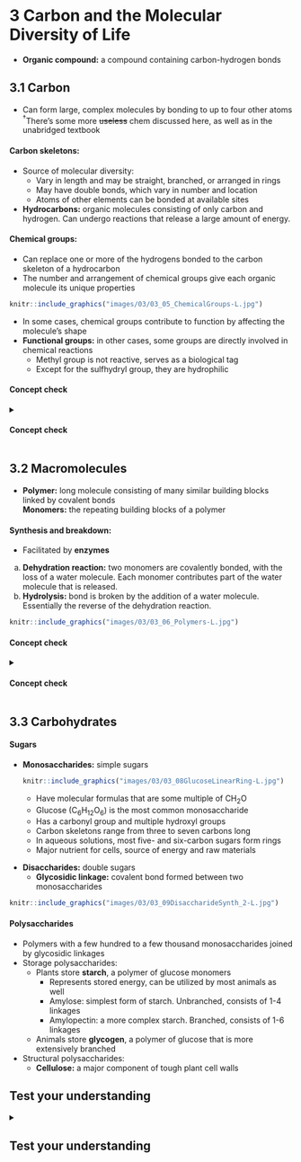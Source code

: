 # **3** Carbon and the Molecular Diversity of Life {#carbon}
- **Organic compound:** a compound containing carbon-hydrogen bonds

## **3.1** Carbon
- Can form large, complex molecules by bonding to up to four other atoms <a class="footref">^&dagger;^</a><span class="footbody">There's some more ~~useless~~ chem discussed here, as well as in the unabridged textbook</span>

#### Carbon skeletons:
- Source of molecular diversity:
    - Vary in length and may be straight, branched, or arranged in rings
    - May have double bonds, which vary in number and location
    - Atoms of other elements can be bonded at available sites
- **Hydrocarbons:** organic molecules consisting of only carbon and hydrogen. Can undergo reactions that release a large amount of energy.

#### Chemical groups:
- Can replace one or more of the hydrogens bonded to the carbon skeleton of a hydrocarbon
- The number and arrangement of chemical groups give each organic molecule its unique properties

```r
knitr::include_graphics("images/03/03_05_ChemicalGroups-L.jpg")
```

- In some cases, chemical groups contribute to function by affecting the molecule's shape
- **Functional groups:** in other cases, some groups are directly involved in chemical reactions
    - Methyl group is not reactive, serves as a biological tag
    - Except for the sulfhydryl group, they are hydrophilic

#### Concept check {.review}
<details>
<summary><h4>Concept check</h4></summary>

1. How are gasoline and fat chemically similar?
    <blockquote class="spoiler">
    <p>Both consist largely of hydrocarbon chains.</p>
    </blockquote>

2. What does the term amino acid signify about the structure of such a molecule?
    <blockquote class="spoiler">
    <p>It has both an amino group (&mdash;NH~2~), which makes it an amine, and a carboxyl group (&mdash;COOH), which makes it a carboxylic acid.</p>
    </blockquote>

3.  Suppose you had an organic molecule such as cysteine, and you chemically removed the &mdash;NH~2~ group and replaced it with &mdash;COOH. How would this change the chemical properties of the molecule?
    <blockquote class="spoiler">
    <p>A chemical group that can act as a base (by picking up H^+^) has been replaced with a group that can act as an acid, increasing the acidic properties of the molecule. The shape of the molecule would also change, likely changing the molecules with which it can interact.</p>
    </blockquote>

</details>

## **3.2** Macromolecules
- **Polymer:** long molecule consisting of many similar building blocks linked by covalent bonds  
    **Monomers:** the repeating building blocks of a polymer

#### Synthesis and breakdown:

<div class="flex">
<div class="flex-text">
- Facilitated by **enzymes**
a. **Dehydration reaction:** two monomers are covalently bonded, with the loss of a water molecule. Each monomer contributes part of the water molecule that is released.
b. **Hydrolysis:** bond is broken by the addition of a water molecule. Essentially the reverse of the dehydration reaction.
</div>
<div class="flex-img">
```r
knitr::include_graphics("images/03/03_06_Polymers-L.jpg")
```
</div>
</div>

#### Concept check {.review}
<details>
<summary><h4>Concept check</h4></summary>

1. How many molecules of water are needed to completely hydrolyze a polymer that is ten monomers long?
    <blockquote class="spoiler">
    <p>Nine, with one water molecule required to hydrolyze each connected pair of monomers</p>
    </blockquote>

2. Suppose you eat a serving of fish. What reactions must occur for the amino acid monomers in the protein of the fish to be converted to new proteins in your body?
    <blockquote class="spoiler">
    <p>The amino acids in the fish protein must be released in hydrolysis reactions and incorporated into other proteins in dehydration reactions.
    </blockquote>

</details>

## **3.3** Carbohydrates

#### Sugars
- **Monosaccharides:** simple sugars

    ```r
    knitr::include_graphics("images/03/03_08GlucoseLinearRing-L.jpg")
    ```

    - Have molecular formulas that are some multiple of CH~2~O
    - Glucose (C~6~H~12~O~6~) is the most common monosaccharide
    - Has a carbonyl group and multiple hydroxyl groups
    - Carbon skeletons range from three to seven carbons long
    - In aqueous solutions, most five- and six-carbon sugars form rings
    - Major nutrient for cells, source of energy and raw materials

<div class="flex">
<div class="flex-text">
- **Disaccharides:** double sugars
    - **Glycosidic linkage:** covalent bond formed between two monosaccharides
</div>
<div class="flex-img">
```r
knitr::include_graphics("images/03/03_09DisaccharideSynth_2-L.jpg")
```
</div>
</div>

#### Polysaccharides
- Polymers with a few hundred to a few thousand monosaccharides joined by glycosidic linkages
- Storage polysaccharides:
    - Plants store **starch**, a polymer of glucose monomers
        - Represents stored energy, can be utilized by most animals as well
        - Amylose: simplest form of starch. Unbranched, consists of 1-4 linkages
        - Amylopectin: a more complex starch. Branched, consists of 1-6 linkages
    - Animals store **glycogen**, a polymer of glucose that is more extensively branched
- Structural polysaccharides:
    - **Cellulose:** a major component of tough plant cell walls

## Test your understanding {#test03 .review}
<details>
<summary><h2>Test your understanding</h2></summary>

1. Which functional group is _not_ present in this molecule?

    ```r
    knitr::include_graphics("images/03/03_UN07Test_Q1-L.jpg")
    ```

    a. <span class="choice">carboxyl</span> <span class="check">&cross;</span>
    b. <span class="choice">sulfhydryl</span> <span class="check">&check;</span>
    c. <span class="choice">hydroxyl</span> <span class="check">&cross;</span>
    d. <span class="choice">amino</span> <span class="check">&cross;</span>

2. Which chemical group is most likely to be responsible for an organic molecule behaving as a base?
    a. <span class="choice">hydroxyl</span> <span class="check">&cross;</span>
    b. <span class="choice">carbonyl</span> <span class="check">&cross;</span>
    c. <span class="choice">carboxyl</span> <span class="check">&cross;</span>
    d. <span class="choice">amino</span> <span class="check">&check;</span>
    e. <span class="choice">phosphate</span> <span class="check">&cross;</span>

3. Which of the following categories includes all others in the list?
    a. <span class="choice">monosaccharide</span> <span class="check">&cross;</span>
    b. <span class="choice">disaccharide</span> <span class="check">&cross;</span>
    c. <span class="choice">starch</span> <span class="check">&cross;</span>
    d. <span class="choice">carbohydrate</span> <span class="check">&check;</span>
    e. <span class="choice">polysaccharide</span> <span class="check">&cross;</span>

4. Which of the following statements concerning _unsaturated_ fats is true?
    a. <span class="choice">They are more common in animals than in plants.</span> <span class="check">&cross;</span>
    b. <span class="choice">They have double bonds in the carbon chains of their fatty acids.</span> <span class="check">&check;</span>
    c. <span class="choice">They generally solidify at room temperature.</span> <span class="check">&cross;</span>
    d. <span class="choice">They contain more hydrogen than do saturated fats having the same number of carbon atoms.</span> <span class="check">&cross;</span>
    e. <span class="choice">They have fewer fatty acid molecules per fat molecule.</span> <span class="check">&cross;</span>

5. The structural level of a protein _least_ affected by a disruption in hydrogen bonding is the
    a. <span class="choice">primary level.</span> <span class="check">&check;</span>
    b. <span class="choice">secondary level.</span> <span class="check">&cross;</span>
    c. <span class="choice">tertiary level.</span> <span class="check">&cross;</span>
    d. <span class="choice">quaternary level.</span> <span class="check">&cross;</span>
    e. <span class="choice">All structural levels are equally affected.</span> <span class="check">&cross;</span>

6. Which of the following hydrocarbons has a double bond in its carbon skeleton?
    a. <span class="choice">C~3~H~8~</span> <span class="check">&cross;</span>
    b. <span class="choice">C~2~H~6~</span> <span class="check">&cross;</span>
    c. <span class="choice">CH~4~</span> <span class="check">&cross;</span>
    d. <span class="choice">C~2~H~4~</span> <span class="check">&check;</span>
    e. <span class="choice">C~2~H~2~</span> <span class="check">&cross;</span>

7. The molecular formula for glucose is C~6~H~12~O~6~. What would be the molecular formula for a polymer made by linking ten glucose molecules together by dehydration reactions?
    a. <span class="choice">C~60~H~120~O~60~</span> <span class="check">&cross;</span>
    b. <span class="choice">C~6~H~12~O~6~</span> <span class="check">&cross;</span>
    c. <span class="choice">C~60~H~102~O~51~</span> <span class="check">&check;</span>
    d. <span class="choice">C~60~H~100~O~50~</span> <span class="check">&cross;</span>
    e. <span class="choice">C~60~H~111~O~51~</span> <span class="check">&cross;</span>

</details>

<script src="js/footnotes.js"></script>
